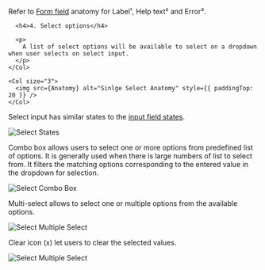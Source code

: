 

<Section title="Anatomy">
  <Row>
    <Col style={ { display: "flex", justifyContent: "center", flexDirection: "column" } }>
      <p>
        Refer to <a href="/?path=/docs/sui-components-forms-form-field--docs" target="_blank">Form field</a> anatomy for Label¹,
        Help text² and Error³.
      </p>

      <h4>4. Select options</h4>

      <p>
        A list of select options will be available to select on a dropdown when user selects on select input.
      </p>
    </Col>

    <Col size="3">
      <img src={Anatomy} alt="Sinlge Select Anatomy" style={{ paddingTop: 20 }} />
    </Col>
  </Row>
</Section>

<Section title="States" tyle={{ paddingTop: 20 }}>
  <p>
    Select input has similar states to the <a href="/?path=/docs/sui-components-forms-input--docs">input field states</a>.
  </p>

  <img src={States} alt="Select States" />
</Section>

<Section title="Combo Box" tyle={{ paddingTop: 20 }}>
  <p>
    Combo box allows users to select one or more options from predefined list of options.
    It is generally used when there is large numbers of list to select from.
    It filters the matching options corresponding to the entered value in the dropdown for selection.
  </p>

  <img src={ComboBox} alt="Select Combo Box" />
</Section>

<Section title="Multiple Select" tyle={{ paddingTop: 20 }}>
  <p>
    Multi-select allows to select one or multiple options from the available options.
  </p>

  <img src={MultipleSelect} alt="Select Multiple Select" />
</Section>

<Section title="Clear Value" tyle={{ paddingTop: 20 }}>
  <p>
    Clear icon (x) let users to clear the selected values.
  </p>

  <img src={ClearValue} alt="Select Multiple Select" />
</Section>
